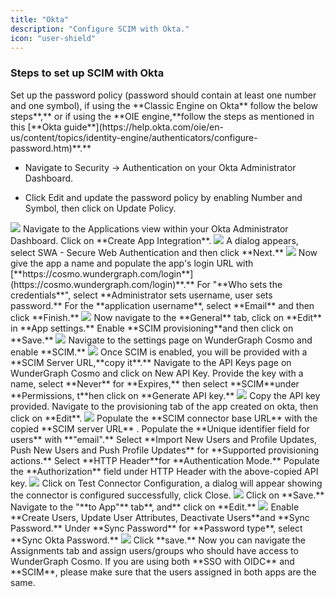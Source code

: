 ```yaml
---
title: "Okta"
description: "Configure SCIM with Okta."
icon: "user-shield"
---
```




### Steps to set up SCIM with Okta

<Steps>
<Step>
 Set up the password policy (password should contain at least one number and one symbol), if using the **Classic Engine on Okta** follow the below step&#x73;**,** or if using the  **OIE engine,**&#x66;ollow the steps as mentioned in this  [**Okta guide**](https://help.okta.com/oie/en-us/content/topics/identity-engine/authenticators/configure-password.htm)**.**

  * Navigate to Security -> Authentication on your Okta Administrator Dashboard.

  * Click Edit and update the password policy by enabling Number and Symbol, then click on Update Policy.
<Frame>
  <img src="/images/studio/scim/image-1.png" />
</Frame>
</Step>
<Step>
 Navigate to the Applications view within your Okta Administrator Dashboard.
</Step>
<Step>
Click on **Create App Integration**.

<Frame>
  <img src="/images/studio/scim/image-2.png" />
</Frame>
</Step>
<Step>
 A dialog appears, select SWA - Secure Web Authentication and then click **Next.**

<Frame>
  <img src="/images/studio/scim/image-3.png" />
</Frame>
</Step>
<Step>
Now give the app a name and populate the app's login URL with [**https://cosmo.wundergraph.com/login**](https://cosmo.wundergraph.com/login)**.**
</Step>
<Step>
 For "**Who sets the credentials**", select **Administrator sets username, user sets password.**
</Step>
<Step>
 For the **application username**, select **Email** and then click **Finish.**

<Frame>
  <img src="/images/studio/scim/image-4.png" />
</Frame>
</Step>
<Step>
 Now navigate to the **General** tab, click on **Edit** in **App settings.**
</Step>
<Step>
 Enable  **SCIM provisioning**and then click on **Save.**

<Frame>
  <img src="/images/studio/scim/image-5.png" />
</Frame>
</Step>
<Step>
  Navigate to the settings page on WunderGraph Cosmo and enable **SCIM.**

<Frame>
  <img src="/images/studio/scim/image-6.png" />
</Frame>
</Step>
<Step>
Once SCIM is enabled, you will be provided with a  **SCIM Server URL,**&#x63;opy i&#x74;**.**
</Step>
<Step>
Navigate to the API Keys page on WunderGraph Cosmo and click on New API Key.
</Step>
<Step>
Provide the key with a name, select **Never** for **Expires,** then select  **SCIM**under **Permissions, t**hen click on **Generate API key.**

<Frame>
  <img src="/images/studio/scim/image-7.png" />
</Frame>
</Step>
<Step>
Copy the API key provided.
</Step>
<Step>
Navigate to the provisioning tab of the app created on okta, then click on **Edit**.

<Frame>
  <img src="/images/studio/scim/image-8.png" />
</Frame>
</Step>
<Step>
Populate the **SCIM connector base URL** with the copied **SCIM server URL** .
</Step>
<Step>
Populate the **Unique identifier field for users** with **"email".**
</Step>
<Step>
Select **Import New Users and Profile Updates, Push New Users and Push Profile Updates** for **Supported provisioning actions.**
</Step>
<Step>
Select  **HTTP Header**for **Authentication Mode.**
</Step>
<Step>
Populate the **Authorization** field  under HTTP Header with the above-copied API key.

<Frame>
  <img src="/images/studio/scim/image-9.png" />
</Frame>
</Step>
<Step>
Click on Test Connector Configuration, a dialog will appear showing the connector is configured successfully, click Close.

<Frame>
  <img src="/images/studio/scim/image-10.png" />
</Frame>
</Step>
<Step>
Click on **Save.**
</Step>
<Step>
Navigate to the "**to App"** ta&#x62;**, and** click on **Edit.**

<Frame>
  <img src="/images/studio/scim/image-11.png" />
</Frame>
</Step>
<Step>
Enable  **Create Users, Update User Attributes, Deactivate Users**and **Sync Password.**
</Step>
<Step>
Under **Sync Password** for **Password type**, select **Sync Okta Password.**

<Frame>
  <img src="/images/studio/scim/image-12.png" />
</Frame>
</Step>
<Step>
Click **save.**
</Step>
<Step>
Now you can navigate the Assignments tab and assign users/groups who should have access to WunderGraph Cosmo.

</Step>
</Steps>
<Info>
  If you are using both **SSO with OIDC** and **SCIM**, please make sure that the users assigned in both apps are the same.
</Info>

